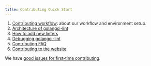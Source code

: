 ```yaml
---
title: Contributing Quick Start
---
```


1. [Contributing workflow](/contributing/workflow/): about our workflow and environment setup.
2. [Architecture of golangci-lint](/contributing/architecture/)
3. [How to add new linters](/contributing/new-linters/)
4. [Debugging golangci-lint](/contributing/debug/)
5. [Contributing FAQ](/contributing/faq/)
6. [Contributing to the website](/contributing/website/)

We have [good issues for first-time contributing](https://github.com/kunwardeep/golangci-lint/issues?q=is%3Aopen+label%3A%22good+first+issue%22+sort%3Areactions-%2B1-desc).
